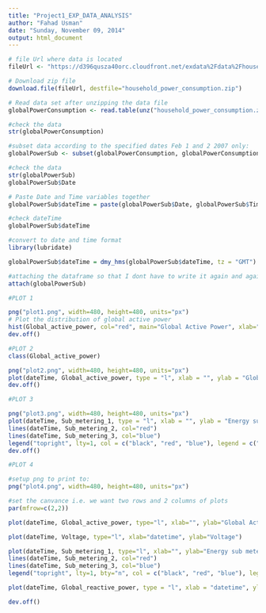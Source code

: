 ```yaml
---
title: "Project1_EXP_DATA_ANALYSIS"
author: "Fahad Usman"
date: "Sunday, November 09, 2014"
output: html_document
---
```



```r

# file Url where data is located
fileUrl <- "https://d396qusza40orc.cloudfront.net/exdata%2Fdata%2Fhousehold_power_consumption.zip"

# Download zip file
download.file(fileUrl, destfile="household_power_consumption.zip")

# Read data set after unzipping the data file
globalPowerConsumption <- read.table(unz("household_power_consumption.zip", "household_power_consumption.txt"), header=T, sep=";", nrows = 2075260, quote= "", stringsAsFactors = FALSE, strip.white = TRUE, na.strings = "?")

#check the data
str(globalPowerConsumption)

#subset data according to the specified dates Feb 1 and 2 2007 only:
globalPowerSub <- subset(globalPowerConsumption, globalPowerConsumption$Date %in% c("1/2/2007", "2/2/2007"))

#check the data
str(globalPowerSub)
globalPowerSub$Date

# Paste Date and Time variables together
globalPowerSub$dateTime = paste(globalPowerSub$Date, globalPowerSub$Time)

#check dateTime
globalPowerSub$dateTime

#convert to date and time format
library(lubridate)

globalPowerSub$dateTime = dmy_hms(globalPowerSub$dateTime, tz = "GMT")

```

```r
#attaching the dataframe so that I dont have to write it again and again!
attach(globalPowerSub)

#PLOT 1

png("plot1.png", width=480, height=480, units="px")
# Plot the distribution of global active power
hist(Global_active_power, col="red", main="Global Active Power", xlab="Global Active Power (kilowatts)")
dev.off()

#PLOT 2
class(Global_active_power)

png("plot2.png", width=480, height=480, units="px")
plot(dateTime, Global_active_power, type = "l", xlab = "", ylab = "Global Active Power (kilowatts)")
dev.off()

#PLOT 3

png("plot3.png", width=480, height=480, units="px")
plot(dateTime, Sub_metering_1, type = "l", xlab = "", ylab = "Energy sub metering")
lines(dateTime, Sub_metering_2, col="red")
lines(dateTime, Sub_metering_3, col="blue")
legend("topright", lty=1, col = c("black", "red", "blue"), legend = c("Sub_metering_1", "Sub_metering_2", "Sub_metering_3" ))
dev.off()

#PLOT 4

#setup png to print to:
png("plot4.png", width=480, height=480, units="px")

#set the canvance i.e. we want two rows and 2 columns of plots
par(mfrow=c(2,2))

plot(dateTime, Global_active_power, type="l", xlab="", ylab="Global Active Power")

plot(dateTime, Voltage, type="l", xlab="datetime", ylab="Voltage")

plot(dateTime, Sub_metering_1, type="l", xlab="", ylab="Energy sub metering")
lines(dateTime, Sub_metering_2, col="red")
lines(dateTime, Sub_metering_3, col="blue")
legend("topright", lty=1, bty="n", col = c("black", "red", "blue"), legend = c("Sub_metering_1", "Sub_metering_2", "Sub_metering_3" ))

plot(dateTime, Global_reactive_power, type = "l", xlab = "datetime", ylab = "Global_reactive_power")

dev.off()
```